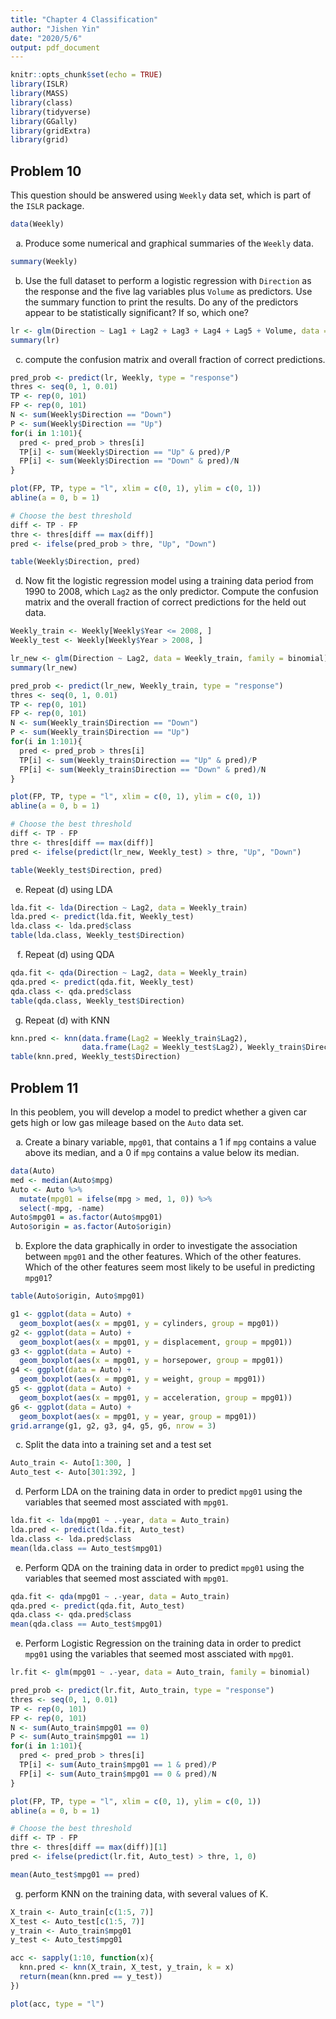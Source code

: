```yaml
---
title: "Chapter 4 Classification"
author: "Jishen Yin"
date: "2020/5/6"
output: pdf_document
---
```


```r
knitr::opts_chunk$set(echo = TRUE)
library(ISLR)
library(MASS)
library(class)
library(tidyverse)
library(GGally)
library(gridExtra)
library(grid)
```

## Problem 10

This question should be answered using `Weekly` data set, which is part of the `ISLR` package.

```r
data(Weekly)
```


(a) Produce some numerical and graphical summaries of the `Weekly` data.

```r
summary(Weekly)
```

(b) Use the full dataset to perform a logistic regression with `Direction` as the response and the five lag variables plus `Volume` as predictors. Use the summary function to print the results. Do any of the predictors appear to be statistically significant? If so, which one?

```r
lr <- glm(Direction ~ Lag1 + Lag2 + Lag3 + Lag4 + Lag5 + Volume, data = Weekly, family = binomial)
summary(lr)
```

(c) compute the confusion matrix and overall fraction of correct predictions.

```r
pred_prob <- predict(lr, Weekly, type = "response")
thres <- seq(0, 1, 0.01)
TP <- rep(0, 101)
FP <- rep(0, 101)
N <- sum(Weekly$Direction == "Down")
P <- sum(Weekly$Direction == "Up")
for(i in 1:101){
  pred <- pred_prob > thres[i]
  TP[i] <- sum(Weekly$Direction == "Up" & pred)/P
  FP[i] <- sum(Weekly$Direction == "Down" & pred)/N
}
```

```r
plot(FP, TP, type = "l", xlim = c(0, 1), ylim = c(0, 1))
abline(a = 0, b = 1)
```

```r
# Choose the best threshold
diff <- TP - FP
thre <- thres[diff == max(diff)]
pred <- ifelse(pred_prob > thre, "Up", "Down")

table(Weekly$Direction, pred)
```

(d) Now fit the logistic regression model using a training data period from 1990 to 2008, which `Lag2` as the only predictor. Compute the confusion matrix and the overall fraction of correct predictions for the held out data.

```r
Weekly_train <- Weekly[Weekly$Year <= 2008, ]
Weekly_test <- Weekly[Weekly$Year > 2008, ]

lr_new <- glm(Direction ~ Lag2, data = Weekly_train, family = binomial)
summary(lr_new)
```

```r
pred_prob <- predict(lr_new, Weekly_train, type = "response")
thres <- seq(0, 1, 0.01)
TP <- rep(0, 101)
FP <- rep(0, 101)
N <- sum(Weekly_train$Direction == "Down")
P <- sum(Weekly_train$Direction == "Up")
for(i in 1:101){
  pred <- pred_prob > thres[i]
  TP[i] <- sum(Weekly_train$Direction == "Up" & pred)/P
  FP[i] <- sum(Weekly_train$Direction == "Down" & pred)/N
}
```

```r
plot(FP, TP, type = "l", xlim = c(0, 1), ylim = c(0, 1))
abline(a = 0, b = 1)
```

```r
# Choose the best threshold
diff <- TP - FP
thre <- thres[diff == max(diff)]
pred <- ifelse(predict(lr_new, Weekly_test) > thre, "Up", "Down")

table(Weekly_test$Direction, pred)
```

(e) Repeat (d) using LDA

```r
lda.fit <- lda(Direction ~ Lag2, data = Weekly_train)
lda.pred <- predict(lda.fit, Weekly_test)
lda.class <- lda.pred$class
table(lda.class, Weekly_test$Direction)
```

(f) Repeat (d) using QDA

```r
qda.fit <- qda(Direction ~ Lag2, data = Weekly_train)
qda.pred <- predict(qda.fit, Weekly_test)
qda.class <- qda.pred$class
table(qda.class, Weekly_test$Direction)
```

(g) Repeat (d) with KNN

```r
knn.pred <- knn(data.frame(Lag2 = Weekly_train$Lag2),
                data.frame(Lag2 = Weekly_test$Lag2), Weekly_train$Direction, k = 4)
table(knn.pred, Weekly_test$Direction)
```

## Problem 11

In this peoblem, you will develop a model to predict whether a given car gets high or low gas mileage based on the `Auto` data set.

(a) Create a binary variable, `mpg01`, that contains a 1 if `mpg` contains a value above its median, and a 0 if `mpg` contains a value below its median.

```r
data(Auto)
med <- median(Auto$mpg)
Auto <- Auto %>%
  mutate(mpg01 = ifelse(mpg > med, 1, 0)) %>%
  select(-mpg, -name)
Auto$mpg01 = as.factor(Auto$mpg01)
Auto$origin = as.factor(Auto$origin)
```

(b) Explore the data graphically in order to investigate the association between `mpg01` and the other features. Which of the other features. Which of the other features seem most likely to be useful in predicting `mpg01`?

```r
table(Auto$origin, Auto$mpg01)
```

```r
g1 <- ggplot(data = Auto) +
  geom_boxplot(aes(x = mpg01, y = cylinders, group = mpg01))
g2 <- ggplot(data = Auto) +
  geom_boxplot(aes(x = mpg01, y = displacement, group = mpg01))
g3 <- ggplot(data = Auto) +
  geom_boxplot(aes(x = mpg01, y = horsepower, group = mpg01))
g4 <- ggplot(data = Auto) +
  geom_boxplot(aes(x = mpg01, y = weight, group = mpg01))
g5 <- ggplot(data = Auto) +
  geom_boxplot(aes(x = mpg01, y = acceleration, group = mpg01))
g6 <- ggplot(data = Auto) +
  geom_boxplot(aes(x = mpg01, y = year, group = mpg01))
grid.arrange(g1, g2, g3, g4, g5, g6, nrow = 3)
```

(c) Split the data into a training set and a test set

```r
Auto_train <- Auto[1:300, ]
Auto_test <- Auto[301:392, ]
```

(d) Perform LDA on the training data in order to predict `mpg01` using the variables that seemed most assciated with `mpg01`.

```r
lda.fit <- lda(mpg01 ~ .-year, data = Auto_train)
lda.pred <- predict(lda.fit, Auto_test)
lda.class <- lda.pred$class
mean(lda.class == Auto_test$mpg01)
```

(e) Perform QDA on the training data in order to predict `mpg01` using the variables that seemed most assciated with `mpg01`.

```r
qda.fit <- qda(mpg01 ~ .-year, data = Auto_train)
qda.pred <- predict(qda.fit, Auto_test)
qda.class <- qda.pred$class
mean(qda.class == Auto_test$mpg01)
```

(e) Perform Logistic Regression on the training data in order to predict `mpg01` using the variables that seemed most assciated with `mpg01`.

```r
lr.fit <- glm(mpg01 ~ .-year, data = Auto_train, family = binomial)

pred_prob <- predict(lr.fit, Auto_train, type = "response")
thres <- seq(0, 1, 0.01)
TP <- rep(0, 101)
FP <- rep(0, 101)
N <- sum(Auto_train$mpg01 == 0)
P <- sum(Auto_train$mpg01 == 1)
for(i in 1:101){
  pred <- pred_prob > thres[i]
  TP[i] <- sum(Auto_train$mpg01 == 1 & pred)/P
  FP[i] <- sum(Auto_train$mpg01 == 0 & pred)/N
}
```

```r
plot(FP, TP, type = "l", xlim = c(0, 1), ylim = c(0, 1))
abline(a = 0, b = 1)
```

```r
# Choose the best threshold
diff <- TP - FP
thre <- thres[diff == max(diff)][1]
pred <- ifelse(predict(lr.fit, Auto_test) > thre, 1, 0)

mean(Auto_test$mpg01 == pred)
```

(g) perform KNN on the training data, with several values of K.

```r
X_train <- Auto_train[c(1:5, 7)]
X_test <- Auto_test[c(1:5, 7)]
y_train <- Auto_train$mpg01
y_test <- Auto_test$mpg01

acc <- sapply(1:10, function(x){
  knn.pred <- knn(X_train, X_test, y_train, k = x)
  return(mean(knn.pred == y_test))
})
```

```r
plot(acc, type = "l")
```

